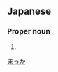 ==Japanese==
{{ja-kanjitab|眞|下}}

===Proper noun===
{{ja-pos|proper|まっか}}

# {{surname|lang=ja}}

[[Category:Japanese surnames|まっか]]